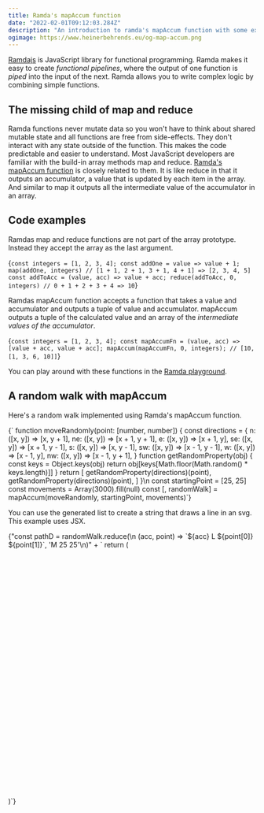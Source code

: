 ```yaml
---
title: Ramda's mapAccum function
date: "2022-02-01T09:12:03.284Z"
description: "An introduction to ramda's mapAccum function with some examples on how to use it."
ogimage: https://www.heinerbehrends.eu/og-map-accum.png
---
```



[Ramdajs](https://ramdajs.com/) is JavaScript library for functional programming.
Ramda makes it easy to create _functional pipelines_, where the output of one function
is _piped_ into the input of the next. Ramda allows you to write complex logic by
combining simple functions.

## The missing child of map and reduce

Ramda functions never mutate data so you won't have to think about shared mutable state and all
functions are free from side-effects. They don't interact with any state outside of the function.
This makes the code predictable and easier to understand. Most JavaScript developers are familiar
with the build-in array methods map and reduce.
[Ramda's mapAccum function](https://ramdajs.com/docs/#mapAccum) is closely related to them.
It is like reduce in that it outputs an accumulator, a value that is updated by each item
in the array. And similar to map it outputs all the intermediate value of the accumulator
in an array.

## Code examples

Ramdas map and reduce functions are not part of the array prototype.
Instead they accept the array as the last argument.

<CodeBlock language="js">{`
  const integers = [1, 2, 3, 4];
const addOne = value => value + 1;
map(addOne, integers) // [1 + 1, 2 + 1, 3 + 1, 4 + 1] => [2, 3, 4, 5]
const addToAcc = (value, acc) => value + acc;
reduce(addToAcc, 0, integers) // 0 + 1 + 2 + 3 + 4 => 10
`}</CodeBlock>

Ramdas mapAccum function accepts a function that takes a value and accumulator and
outputs a tuple of value and accumulator. mapAccum outputs a tuple of the calculated
value and an array of the _intermediate values of the accumulator_.

<CodeBlock language="js">{`
  const integers = [1, 2, 3, 4];
const mapAccumFn = (value, acc) => [value + acc, value + acc];
mapAccum(mapAccumFn, 0, integers); // [10, [1, 3, 6, 10]]
`}</CodeBlock>

You can play around with these functions in the [Ramda playground](https://ramdajs.com/repl/#?const%20integers%20%3D%20%5B1%2C%202%2C%203%2C%204%5D%3B%0A%0Aconst%20plusOne%20%3D%20value%20%3D%3E%20value%20%2B%201%3B%0Amap%28plusOne%2C%20integers%29%0A%0Aconst%20addToAcc%20%3D%20%28acc%2C%20value%29%20%3D%3E%20acc%20%2B%20value%3B%0Areduce%28addToAcc%2C%200%2C%20integers%29%0A%0Aconst%20mapAccumFn%20%3D%20%28acc%2C%20value%29%20%3D%3E%20%5Bvalue%20%2B%20acc%2C%20value%20%2B%20acc%5D%0AmapAccum%28mapAccumFn%2C%200%2C%20integers%29).

## A random walk with mapAccum

Here's a random walk implemented using Ramda's mapAccum function.

<CodeBlock language="js">
  {`
function moveRandomly(point: [number, number]) {
  const directions = {
    n: ([x, y]) => [x, y + 1],
    ne: ([x, y]) => [x + 1, y + 1],
    e: ([x, y]) => [x + 1, y],
    se: ([x, y]) => [x + 1, y - 1],
    s: ([x, y]) => [x, y - 1],
    sw: ([x, y]) => [x - 1, y - 1],
    w: ([x, y]) => [x - 1, y],
    nw: ([x, y]) => [x - 1, y + 1],
  }
  function getRandomProperty(obj) {
    const keys = Object.keys(obj)
    return obj[keys[Math.floor(Math.random() * keys.length)]]
  }
  return [
    getRandomProperty(directions)(point),
    getRandomProperty(directions)(point),
  ]
}\n
const startingPoint = [25, 25]
const movements = Array(3000).fill(null)
const [, randomWalk] = mapAccum(moveRandomly, startingPoint, movements)`}

</CodeBlock>

You can use the generated list to create a string that draws a line in an svg. <br /> This
example uses JSX.

<CodeBlock language="jsx">
  {"const pathD = randomWalk.reduce(\n  (acc, point) => `${acc} L ${point[0]} ${point[1]}`, 'M 25 25'\n)" +
    `
return (
  <svg viewBox="0 0 50 50" xmlns="http://www.w3.org/2000/svg">
    <path d={pathD} fill="transparent" stroke="black" stroke-width="0.1" />
  </svg>
)`}
</CodeBlock>
<RandomWalk />
